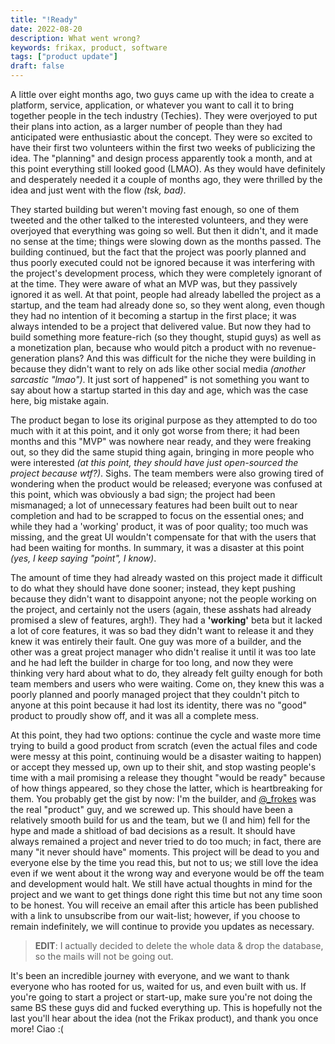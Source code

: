 ```yaml
---
title: "!Ready"
date: 2022-08-20
description: What went wrong?
keywords: frikax, product, software
tags: ["product update"]
draft: false
---
```


A little over eight months ago, two guys came up with the idea to create a platform, service, application, or whatever you want to call it to bring together people in the tech industry (Techies). They were overjoyed to put their plans into action, as a larger number of people than they had anticipated were enthusiastic about the concept. They were so excited to have their first two volunteers within the first two weeks of publicizing the idea. The "planning" and design process apparently took a month, and at this point everything still looked good (LMAO). As they would have definitely and desperately needed it a couple of months ago, they were thrilled by the idea and just went with the flow _(tsk, bad)_.

They started building but weren't moving fast enough, so one of them tweeted and the other talked to the interested volunteers, and they were overjoyed that everything was going so well. But then it didn't, and it made no sense at the time; things were slowing down as the months passed. The building continued, but the fact that the project was poorly planned and thus poorly executed could not be ignored because it was interfering with the project's development process, which they were completely ignorant of at the time. They were aware of what an MVP was, but they passively ignored it as well. At that point, people had already labelled the project as a startup, and the team had already done so, so they went along, even though they had no intention of it becoming a startup in the first place; it was always intended to be a project that delivered value. But now they had to build something more feature-rich (so they thought, stupid guys) as well as a monetization plan, because who would pitch a product with no revenue-generation plans? And this was difficult for the niche they were building in because they didn't want to rely on ads like other social media _(another sarcastic "lmao")_. It just sort of happened" is not something you want to say about how a startup started in this day and age, which was the case here, big mistake again.

The product began to lose its original purpose as they attempted to do too much with it at this point, and it only got worse from there; it had been months and this "MVP" was nowhere near ready, and they were freaking out, so they did the same stupid thing again, bringing in more people who were interested _(at this point, they should have just open-sourced the project because wtf?)_. Sighs. The team members were also growing tired of wondering when the product would be released; everyone was confused at this point, which was obviously a bad sign; the project had been mismanaged; a lot of unnecessary features had been built out to near completion and had to be scrapped to focus on the essential ones; and while they had a 'working' product, it was of poor quality; too much was missing, and the great UI wouldn't compensate for that with the users that had been waiting for months. In summary, it was a disaster at this point _(yes, I keep saying "point", I know)_.

The amount of time they had already wasted on this project made it difficult to do what they should have done sooner; instead, they kept pushing because they didn't want to disappoint anyone; not the people working on the project, and certainly not the users (again, these asshats had already promised a slew of features, argh!). They had a **'working'** beta but it lacked a lot of core features, it was so bad they didn't want to release it and they knew it was entirely their fault. One guy was more of a builder, and the other was a great project manager who didn't realise it until it was too late and he had left the builder in charge for too long, and now they were thinking very hard about what to do, they already felt guilty enough for both team members and users who were waiting. Come on, they knew this was a poorly planned and poorly managed project that they couldn't pitch to anyone at this point because it had lost its identity, there was no "good" product to proudly show off, and it was all a complete mess.

At this point, they had two options: continue the cycle and waste more time trying to build a good product from scratch (even the actual files and code were messy at this point, continuing would be a disaster waiting to happen) or accept they messed up, own up to their shit, and stop wasting people's time with a mail promising a release they thought "would be ready" because of how things appeared, so they chose the latter, which is heartbreaking for them. You probably get the gist by now: I'm the builder, and [@\_frokes](https://twitter.com/_frokes "Frokes") was the real "product" guy, and we screwed up. This should have been a relatively smooth build for us and the team, but we (I and him) fell for the hype and made a shitload of bad decisions as a result. It should have always remained a project and never tried to do too much; in fact, there are many "it never should have" moments. This project will be dead to you and everyone else by the time you read this, but not to us; we still love the idea even if we went about it the wrong way and everyone would be off the team and development would halt. We still have actual thoughts in mind for the project and we want to get things done right this time but not any time soon to be honest. You will receive an email after this article has been published with a link to unsubscribe from our wait-list; however, if you choose to remain indefinitely, we will continue to provide you updates as necessary.

> **EDIT**: I actually decided to delete the whole data & drop the database, so the mails will not be going out.

It's been an incredible journey with everyone, and we want to thank everyone who has rooted for us, waited for us, and even built with us. If you're going to start a project or start-up, make sure you're not doing the same BS these guys did and fucked everything up. This is hopefully not the last you'll hear about the idea (not the Frikax product), and thank you once more! Ciao :(
